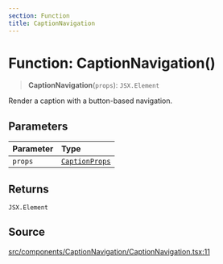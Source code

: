 ```yaml
---
section: Function
title: CaptionNavigation
---
```


# Function: CaptionNavigation()

> **CaptionNavigation**(`props`): `JSX.Element`

Render a caption with a button-based navigation.

## Parameters

| Parameter | Type |
| :------ | :------ |
| `props` | [`CaptionProps`](/api/latest/interfaces/CaptionProps.mdx) |

## Returns

`JSX.Element`

## Source

[src/components/CaptionNavigation/CaptionNavigation.tsx:11](https://github.com/gpbl/react-day-picker/blob/a8bfa5451/src/components/CaptionNavigation/CaptionNavigation.tsx#L11)
